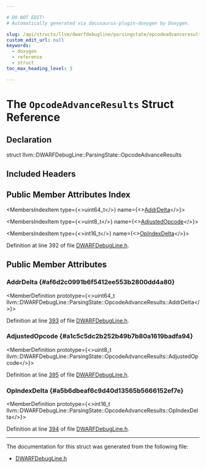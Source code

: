 ```yaml
---

# DO NOT EDIT!
# Automatically generated via docusaurus-plugin-doxygen by Doxygen.

slug: /api/structs/llvm/dwarfdebugline/parsingstate/opcodeadvanceresults
custom_edit_url: null
keywords:
  - doxygen
  - reference
  - struct
toc_max_heading_level: 3

---
```





# The `OpcodeAdvanceResults` Struct Reference

<DoxygenPage pluginConfig={pluginConfig}>



## Declaration

<CodeBlock>struct llvm::DWARFDebugLine::ParsingState::OpcodeAdvanceResults</CodeBlock>

## Included Headers

<IncludesList>
<IncludesListItem
  filePath="llvm/DebugInfo/DWARF/DWARFDebugLine.h"
  permalink="/docs/api/files/include/include/llvm/include/llvm/debuginfo/include/llvm/debuginfo/dwarf/dwarfdebugline-h"
  isLocal="true" />
</IncludesList>

## Public Member Attributes Index

<MembersIndex>

<MembersIndexItem
  type={<>uint64&#95;t</>}
  name={<><a href="#af6d2c0991b6f5412ee553b2800dd4a80">AddrDelta</a></>}>
</MembersIndexItem>

<MembersIndexItem
  type={<>uint8&#95;t</>}
  name={<><a href="#a1c5c5dc2b252b49b7b80a1619badfa94">AdjustedOpcode</a></>}>
</MembersIndexItem>

<MembersIndexItem
  type={<>int16&#95;t</>}
  name={<><a href="#a5b6dbeaf6c9d40d13565b5666152ef7e">OpIndexDelta</a></>}>
</MembersIndexItem>

</MembersIndex>


Definition at line 392 of file <a href="/docs/api/files/include/include/llvm/include/llvm/debuginfo/include/llvm/debuginfo/dwarf/dwarfdebugline-h">DWARFDebugLine.h</a>.

<SectionDefinition>

## Public Member Attributes

### AddrDelta {#af6d2c0991b6f5412ee553b2800dd4a80}

<MemberDefinition
  prototype={<>uint64&#95;t llvm::DWARFDebugLine::ParsingState::OpcodeAdvanceResults::AddrDelta</>}>

Definition at line <a href="/docs/api/files/include/include/llvm/include/llvm/debuginfo/include/llvm/debuginfo/dwarf/dwarfdebugline-h/#l00393">393</a> of file <a href="/docs/api/files/include/include/llvm/include/llvm/debuginfo/include/llvm/debuginfo/dwarf/dwarfdebugline-h">DWARFDebugLine.h</a>.
</MemberDefinition>

### AdjustedOpcode {#a1c5c5dc2b252b49b7b80a1619badfa94}

<MemberDefinition
  prototype={<>uint8&#95;t llvm::DWARFDebugLine::ParsingState::OpcodeAdvanceResults::AdjustedOpcode</>}>

Definition at line <a href="/docs/api/files/include/include/llvm/include/llvm/debuginfo/include/llvm/debuginfo/dwarf/dwarfdebugline-h/#l00395">395</a> of file <a href="/docs/api/files/include/include/llvm/include/llvm/debuginfo/include/llvm/debuginfo/dwarf/dwarfdebugline-h">DWARFDebugLine.h</a>.
</MemberDefinition>

### OpIndexDelta {#a5b6dbeaf6c9d40d13565b5666152ef7e}

<MemberDefinition
  prototype={<>int16&#95;t llvm::DWARFDebugLine::ParsingState::OpcodeAdvanceResults::OpIndexDelta</>}>

Definition at line <a href="/docs/api/files/include/include/llvm/include/llvm/debuginfo/include/llvm/debuginfo/dwarf/dwarfdebugline-h/#l00394">394</a> of file <a href="/docs/api/files/include/include/llvm/include/llvm/debuginfo/include/llvm/debuginfo/dwarf/dwarfdebugline-h">DWARFDebugLine.h</a>.
</MemberDefinition>

</SectionDefinition>

<hr/>

The documentation for this struct was generated from the following file:

<ul>
<li><a href="/docs/api/files/include/include/llvm/include/llvm/debuginfo/include/llvm/debuginfo/dwarf/dwarfdebugline-h">DWARFDebugLine.h</a></li>
</ul>

</DoxygenPage>
